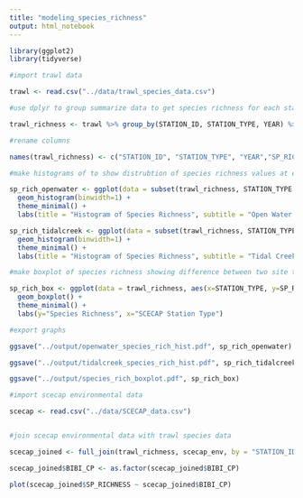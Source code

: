 ```yaml
---
title: "modeling_species_richness"
output: html_notebook
---
```

```r
library(ggplot2)
library(tidyverse)
```

```r
#import trawl data

trawl <- read.csv("../data/trawl_species_data.csv")

#use dplyr to group summarize data to get species richness for each station

trawl_richness <- trawl %>% group_by(STATION_ID, STATION_TYPE, YEAR) %>% summarize(n_distinct(SP_CODE)) 

#rename columns

names(trawl_richness) <- c("STATION_ID", "STATION_TYPE", "YEAR","SP_RICHNESS")

#make histograms of to show distrubtion of species richness values at each site type 

sp_rich_openwater <- ggplot(data = subset(trawl_richness, STATION_TYPE == "OpenWater"), aes(SP_RICHNESS)) + 
  geom_histogram(binwidth=1) + 
  theme_minimal() + 
  labs(title = "Histogram of Species Richness", subtitle = "Open Water SCECAP Stations (n = 406)", y="Count", x = "Species Richness")

sp_rich_tidalcreek <- ggplot(data = subset(trawl_richness, STATION_TYPE == "TidalCreek"), aes(SP_RICHNESS)) + 
  geom_histogram(binwidth=1) + 
  theme_minimal() + 
  labs(title = "Histogram of Species Richness", subtitle = "Tidal Creek SCECAP Stations (n = 399)", y="Count", x = "Species Richness")

#make boxplot of species richness showing difference between two site types

sp_rich_box <- ggplot(data = trawl_richness, aes(x=STATION_TYPE, y=SP_RICHNESS)) + 
  geom_boxplot() + 
  theme_minimal() + 
  labs(y="Species Richness", x="SCECAP Station Type")

#export graphs

ggsave("../output/openwater_species_rich_hist.pdf", sp_rich_openwater)

ggsave("../output/tidalcreek_species_rich_hist.pdf", sp_rich_tidalcreek)

ggsave("../output/species_rich_boxplot.pdf", sp_rich_box)
```

```r
#import scecap environmental data

scecap <- read.csv("../data/SCECAP_data.csv")


#join scecap environmental data with trawl species data

scecap_joined <- full_join(trawl_richness, scecap_env, by = "STATION_ID")

scecap_joined$BIBI_CP <- as.factor(scecap_joined$BIBI_CP)

plot(scecap_joined$SP_RICHNESS ~ scecap_joined$BIBI_CP)
```

